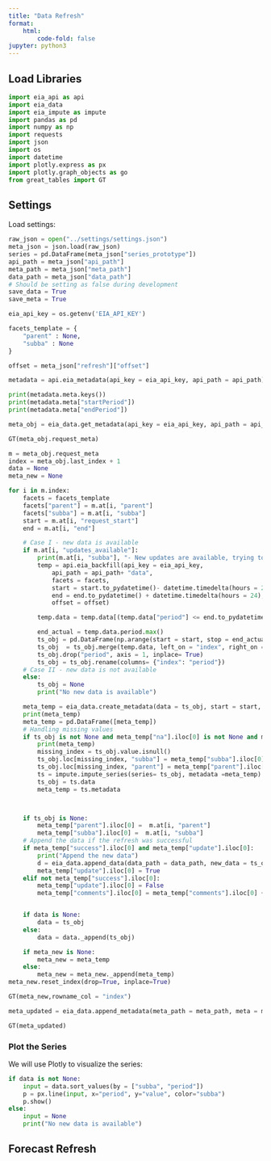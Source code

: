 ```yaml
---
title: "Data Refresh"
format:
    html:
        code-fold: false
jupyter: python3
---
```



## Load Libraries

```python
import eia_api as api
import eia_data 
import eia_impute as impute
import pandas as pd
import numpy as np
import requests
import json
import os
import datetime
import plotly.express as px
import plotly.graph_objects as go
from great_tables import GT
```

## Settings

Load settings:
```python
raw_json = open("../settings/settings.json")
meta_json = json.load(raw_json)
series = pd.DataFrame(meta_json["series_prototype"])
api_path = meta_json["api_path"]
meta_path = meta_json["meta_path"]
data_path = meta_json["data_path"]
# Should be setting as false during development
save_data = True
save_meta = True

eia_api_key = os.getenv('EIA_API_KEY')

```



```python

facets_template = {
    "parent" : None,
    "subba" : None
}

offset = meta_json["refresh"]["offset"]
```


```python
metadata = api.eia_metadata(api_key = eia_api_key, api_path = api_path)

print(metadata.meta.keys())
print(metadata.meta["startPeriod"])
print(metadata.meta["endPeriod"])
```


```python
meta_obj = eia_data.get_metadata(api_key = eia_api_key, api_path = api_path, meta_path = meta_path, series = series, offset = 6)

GT(meta_obj.request_meta)
```



```python
m = meta_obj.request_meta
index = meta_obj.last_index + 1
data = None
meta_new = None

for i in m.index:
    facets = facets_template
    facets["parent"] = m.at[i, "parent"]
    facets["subba"] = m.at[i, "subba"]
    start = m.at[i, "request_start"]
    end = m.at[i, "end"]

    # Case I - new data is available
    if m.at[i, "updates_available"]:
        print(m.at[i, "subba"], "- New updates are available, trying to refresh the data")
        temp = api.eia_backfill(api_key = eia_api_key, 
            api_path = api_path+ "data", 
            facets = facets, 
            start = start.to_pydatetime()- datetime.timedelta(hours = 24),
            end = end.to_pydatetime() + datetime.timedelta(hours = 24),
            offset = offset) 

        temp.data = temp.data[(temp.data["period"] <= end.to_pydatetime()) & (temp.data["period"] >= start.to_pydatetime())]

        end_actual = temp.data.period.max()
        ts_obj = pd.DataFrame(np.arange(start = start, stop = end_actual + datetime.timedelta(hours = 1), step = datetime.timedelta(hours = 1)).astype(datetime.datetime), columns=["index"])
        ts_obj  = ts_obj.merge(temp.data, left_on = "index", right_on = "period", how="left")
        ts_obj.drop("period", axis = 1, inplace= True)
        ts_obj = ts_obj.rename(columns= {"index": "period"})
    # Case II - new data is not available
    else:
        ts_obj = None
        print("No new data is available")

    meta_temp = eia_data.create_metadata(data = ts_obj, start = start, end = end, type = "refresh")
    print(meta_temp)
    meta_temp = pd.DataFrame([meta_temp])
    # Handling missing values
    if ts_obj is not None and meta_temp["na"].iloc[0] is not None and meta_temp["na"].iloc[0] >= 0:
        print(meta_temp)
        missing_index = ts_obj.value.isnull()
        ts_obj.loc[missing_index, "subba"] = meta_temp["subba"].iloc[0]
        ts_obj.loc[missing_index, "parent"] = meta_temp["parent"].iloc[0]
        ts = impute.impute_series(series= ts_obj, metadata =meta_temp)
        ts_obj = ts.data
        meta_temp = ts.metadata



    if ts_obj is None:
        meta_temp["parent"].iloc[0] =  m.at[i, "parent"]
        meta_temp["subba"].iloc[0] =  m.at[i, "subba"]
    # Append the data if the refresh was successful
    if meta_temp["success"].iloc[0] and meta_temp["update"].iloc[0]:
        print("Append the new data")
        d = eia_data.append_data(data_path = data_path, new_data = ts_obj, save = save_data)
        meta_temp["update"].iloc[0] = True
    elif not meta_temp["success"].iloc[0]:
        meta_temp["update"].iloc[0] = False
        meta_temp["comments"].iloc[0] = meta_temp["comments"].iloc[0] + "The data refresh failed, please check the log; "


    if data is None:
        data = ts_obj
    else:
        data = data._append(ts_obj)

    if meta_new is None:
        meta_new = meta_temp
    else:
        meta_new = meta_new._append(meta_temp)
meta_new.reset_index(drop=True, inplace=True)
```

```python
GT(meta_new,rowname_col = "index")
```



```python
meta_updated = eia_data.append_metadata(meta_path = meta_path, meta = meta_new, save = save_meta, init = False)

GT(meta_updated)
```


### Plot the Series

We will use Plotly to visualize the series:

```python

if data is not None:
    input = data.sort_values(by = ["subba", "period"])
    p = px.line(input, x="period", y="value", color="subba")
    p.show()
else: 
    input = None
    print("No new data is available")
```



## Forecast Refresh

